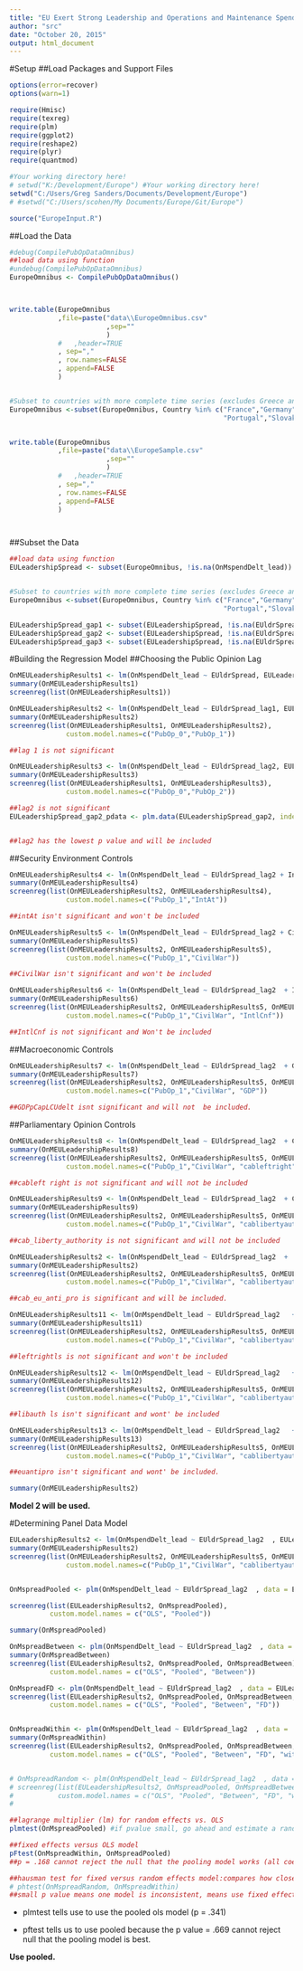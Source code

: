 ```yaml
---
title: "EU Exert Strong Leadership and Operations and Maintenance Spending"
author: "src"
date: "October 20, 2015"
output: html_document
---
```


#Setup 
##Load Packages and Support Files
```r
options(error=recover)
options(warn=1)

require(Hmisc)
require(texreg)
require(plm)
require(ggplot2)
require(reshape2)
require(plyr)
require(quantmod)

#Your working directory here!
# setwd("K:/Development/Europe") #Your working directory here!
setwd("C:/Users/Greg Sanders/Documents/Development/Europe")
# #setwd("C:/Users/scohen/My Documents/Europe/Git/Europe")

source("EuropeInput.R")

```


##Load the Data
```r


#debug(CompilePubOpDataOmnibus)
##load data using function
#undebug(CompilePubOpDataOmnibus)
EuropeOmnibus <- CompilePubOpDataOmnibus()



write.table(EuropeOmnibus
            ,file=paste("data\\EuropeOmnibus.csv"
                        ,sep=""
                        )
            #   ,header=TRUE
            , sep=","
            , row.names=FALSE
            , append=FALSE
            )


#Subset to countries with more complete time series (excludes Greece and Serbia)
EuropeOmnibus <-subset(EuropeOmnibus, Country %in% c("France","Germany","United Kingdom","Italy","Netherlands","Poland",
                                                     "Portugal","Slovakia","Spain","Turkey"))


write.table(EuropeOmnibus
            ,file=paste("data\\EuropeSample.csv"
                        ,sep=""
                        )
            #   ,header=TRUE
            , sep=","
            , row.names=FALSE
            , append=FALSE
            )




```


##Subset the Data
```r

##load data using function
EULeadershipSpread <- subset(EuropeOmnibus, !is.na(OnMspendDelt_lead))


#Subset to countries with more complete time series (excludes Greece and Serbia)
EuropeOmnibus <-subset(EuropeOmnibus, Country %in% c("France","Germany","United Kingdom","Italy","Netherlands","Poland",
                                                     "Portugal","Slovakia","Spain","Turkey"))

EULeadershipSpread_gap1 <- subset(EULeadershipSpread, !is.na(EUldrSpread))
EULeadershipSpread_gap2 <- subset(EULeadershipSpread, !is.na(EUldrSpread_lag1))
EULeadershipSpread_gap3 <- subset(EULeadershipSpread, !is.na(EUldrSpread_lag2))


```

#Building the Regression Model
##Choosing the Public Opinion Lag
```r
OnMEULeadershipResults1 <- lm(OnMspendDelt_lead ~ EUldrSpread, EULeadershipSpread_gap1) 
summary(OnMEULeadershipResults1)
screenreg(list(OnMEULeadershipResults1))

OnMEULeadershipResults2 <- lm(OnMspendDelt_lead ~ EUldrSpread_lag1, EULeadershipSpread_gap2) 
summary(OnMEULeadershipResults2)
screenreg(list(OnMEULeadershipResults1, OnMEULeadershipResults2),
              custom.model.names=c("PubOp_0","PubOp_1"))

##lag 1 is not significant

OnMEULeadershipResults3 <- lm(OnMspendDelt_lead ~ EUldrSpread_lag2, EULeadershipSpread_gap3) 
summary(OnMEULeadershipResults3)
screenreg(list(OnMEULeadershipResults1, OnMEULeadershipResults3),
              custom.model.names=c("PubOp_0","PubOp_2"))

##lag2 is not significant
EULeadershipSpread_gap2_pdata <- plm.data(EULeadershipSpread_gap2, index=c("Country", "Year"))


##lag2 has the lowest p value and will be included
```

##Security Environment Controls
``` r
OnMEULeadershipResults4 <- lm(OnMspendDelt_lead ~ EUldrSpread_lag2 + IntAt, EULeadershipSpread_gap3) 
summary(OnMEULeadershipResults4)
screenreg(list(OnMEULeadershipResults2, OnMEULeadershipResults4),
              custom.model.names=c("PubOp_1","IntAt"))

##intAt isn't significant and won't be included

OnMEULeadershipResults5 <- lm(OnMspendDelt_lead ~ EUldrSpread_lag2 + CivilWar, EULeadershipSpread_gap3) 
summary(OnMEULeadershipResults5)
screenreg(list(OnMEULeadershipResults2, OnMEULeadershipResults5),
              custom.model.names=c("PubOp_1","CivilWar"))

##CivilWar isn't significant and won't be included

OnMEULeadershipResults6 <- lm(OnMspendDelt_lead ~ EUldrSpread_lag2  + IntlCnf, EULeadershipSpread_gap3) 
summary(OnMEULeadershipResults6)
screenreg(list(OnMEULeadershipResults2, OnMEULeadershipResults5, OnMEULeadershipResults6),
              custom.model.names=c("PubOp_1","CivilWar", "IntlCnf"))

##IntlCnf is not significant and Won't be included


```

##Macroeconomic Controls


``` r

OnMEULeadershipResults7 <- lm(OnMspendDelt_lead ~ EUldrSpread_lag2  + GDPpCapLCUdelt, EULeadershipSpread_gap3) 
summary(OnMEULeadershipResults7)
screenreg(list(OnMEULeadershipResults2, OnMEULeadershipResults5, OnMEULeadershipResults7),
              custom.model.names=c("PubOp_1","CivilWar", "GDP"))

##GDPpCapLCUdelt isnt significant and will not  be included.
```

##Parliamentary Opinion Controls


``` r


OnMEULeadershipResults8 <- lm(OnMspendDelt_lead ~ EUldrSpread_lag2  + Cab_left_right, EULeadershipSpread_gap3) 
summary(OnMEULeadershipResults8)
screenreg(list(OnMEULeadershipResults2, OnMEULeadershipResults5, OnMEULeadershipResults8),
              custom.model.names=c("PubOp_1","CivilWar", "cableftright"))

##cableft right is not significant and will not be included

OnMEULeadershipResults9 <- lm(OnMspendDelt_lead ~ EUldrSpread_lag2  + Cab_liberty_authority, EULeadershipSpread_gap3) 
summary(OnMEULeadershipResults9)
screenreg(list(OnMEULeadershipResults2, OnMEULeadershipResults5, OnMEULeadershipResults9),
              custom.model.names=c("PubOp_1","CivilWar", "cablibertyauthority"))

##cab_liberty_authority is not significant and will not be included

OnMEULeadershipResults2 <- lm(OnMspendDelt_lead ~ EUldrSpread_lag2  +  Cab_eu_anti_pro, EULeadershipSpread_gap3) 
summary(OnMEULeadershipResults2)
screenreg(list(OnMEULeadershipResults2, OnMEULeadershipResults5, OnMEULeadershipResults9, OnMEULeadershipResults2),
              custom.model.names=c("PubOp_1","CivilWar", "cablibertyauthority", "cabeuantipro"))

##cab_eu_anti_pro is significant and will be included.

OnMEULeadershipResults11 <- lm(OnMspendDelt_lead ~ EUldrSpread_lag2   + left_right_ls_spread, EULeadershipSpread_gap3) 
summary(OnMEULeadershipResults11)
screenreg(list(OnMEULeadershipResults2, OnMEULeadershipResults5, OnMEULeadershipResults9, OnMEULeadershipResults2, OnMEULeadershipResults11),
              custom.model.names=c("PubOp_1","CivilWar", "cablibertyauthority", "cabeuantipro", "leftrightls"))

##leftrightls is not significant and won't be included

OnMEULeadershipResults12 <- lm(OnMspendDelt_lead ~ EUldrSpread_lag2   + liberty_authority_ls_spread, EULeadershipSpread_gap3) 
summary(OnMEULeadershipResults12)
screenreg(list(OnMEULeadershipResults2, OnMEULeadershipResults5, OnMEULeadershipResults9, OnMEULeadershipResults2, OnMEULeadershipResults12),
              custom.model.names=c("PubOp_1","CivilWar", "cablibertyauthority", "cabeuantipro", "libauthLS"))

##libauth ls isn't significant and wont' be included

OnMEULeadershipResults13 <- lm(OnMspendDelt_lead ~ EUldrSpread_lag2   + eu_anti_pro_ls_spread, EULeadershipSpread_gap3) 
summary(OnMEULeadershipResults13)
screenreg(list(OnMEULeadershipResults2, OnMEULeadershipResults5, OnMEULeadershipResults9, OnMEULeadershipResults2, OnMEULeadershipResults13),
              custom.model.names=c("PubOp_1","CivilWar", "cablibertyauthority", "cabeuantipro", "euantiproLS"))

##euantipro isn't significant and wont' be included.

summary(OnMEULeadershipResults2)

```


**Model 2 will be used.**


#Determining Panel Data Model

``` r

EULeadershipResults2 <- lm(OnMspendDelt_lead ~ EUldrSpread_lag2  , EULeadershipSpread_gap3) 
summary(OnMEULeadershipResults2)
screenreg(list(OnMEULeadershipResults2, OnMEULeadershipResults5, OnMEULeadershipResults9, OnMEULeadershipResults2),
              custom.model.names=c("PubOp_1","CivilWar", "cablibertyauthority", "cabeuantipro"))


OnMspreadPooled <- plm(OnMspendDelt_lead ~ EUldrSpread_lag2  , data = EULeadershipSpread_gap2_pdata, model = "pooling")

screenreg(list(EULeadershipResults2, OnMspreadPooled),
          custom.model.names = c("OLS", "Pooled"))

summary(OnMspreadPooled)

OnMspreadBetween <- plm(OnMspendDelt_lead ~ EUldrSpread_lag2  , data = EULeadershipSpread_gap2_pdata, model = "between")
summary(OnMspreadBetween)
screenreg(list(EULeadershipResults2, OnMspreadPooled, OnMspreadBetween),
          custom.model.names = c("OLS", "Pooled", "Between"))

OnMspreadFD <- plm(OnMspendDelt_lead ~ EUldrSpread_lag2  , data = EULeadershipSpread_gap2_pdata, model = "fd") ##when variables don't vary from one year to the next, the variable is dropped because the first difference takes difference of the model averaged over time from the original model and for these variables the value would be 0.
screenreg(list(EULeadershipResults2, OnMspreadPooled, OnMspreadBetween, OnMspreadFD),
          custom.model.names = c("OLS", "Pooled", "Between", "FD"))


OnMspreadWithin <- plm(OnMspendDelt_lead ~ EUldrSpread_lag2  , data =  EULeadershipSpread_gap2_pdata, model = "within")
summary(OnMspreadWithin)
screenreg(list(EULeadershipResults2, OnMspreadPooled, OnMspreadBetween, OnMspreadFD, OnMspreadWithin),
          custom.model.names = c("OLS", "Pooled", "Between", "FD", "within"))


# OnMspreadRandom <- plm(OnMspendDelt_lead ~ EUldrSpread_lag2  , data = EULeadershipSpread_gap2_pdata, model = "random")
# screenreg(list(EULeadershipResults2, OnMspreadPooled, OnMspreadBetween, OnMspreadFD, OnMspreadWithin, DefSpreadRandom),
#           custom.model.names = c("OLS", "Pooled", "Between", "FD", "within", "Random"))
# 

##lagrange multiplier (lm) for random effects vs. OLS
plmtest(OnMspreadPooled) #if pvalue small, go ahead and estimate a random effects model. "alternative hypothesis, significant effects"

##fixed effects versus OLS model
pFtest(OnMspreadWithin, OnMspreadPooled)
##p = .168 cannot reject the null that the pooling model works (all coefficients for each country should be the same ever year) if p value low, supports the within model(accept alternative hypothesis: significant effects)

##hausman test for fixed versus random effects model:compares how close the coefficients of the model are:
# phtest(OnMspreadRandom, OnMspreadWithin)
##small p value means one model is inconsistent, means use fixed effects model b/c that gives you consistent estimates.
```

- plmtest tells use to use the pooled ols model (p = .341)

- pftest tells us to use pooled because the p value = .669 cannot reject null that the pooling model is best.

**Use pooled.**
